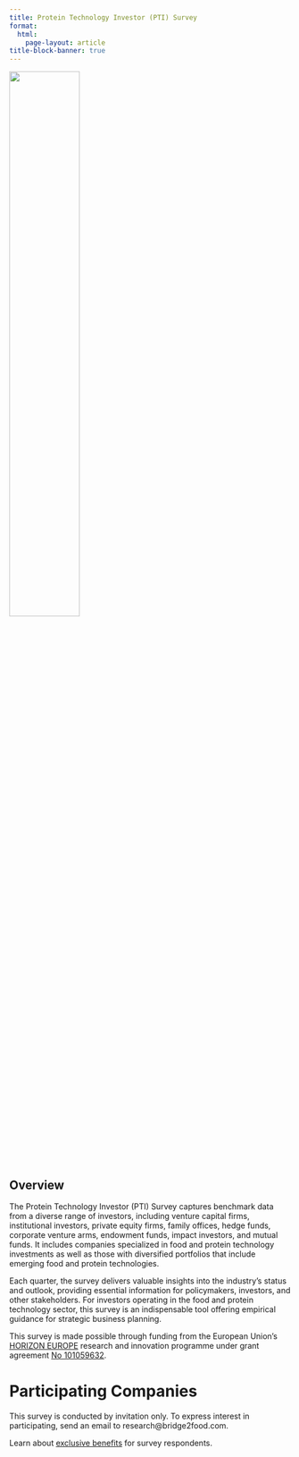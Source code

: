 ```yaml
---
title: Protein Technology Investor (PTI) Survey
format: 
  html:
    page-layout: article
title-block-banner: true
---
```


:::{.column-body}
![](/assets/images/logos/EN_Co-fundedbytheEU_RGB_POS.png){width=50% fig-align="center"}
:::

::: {.hidden}
# Overview 
:::

The Protein Technology Investor (PTI) Survey captures benchmark data from a diverse range of investors, including venture capital firms, institutional investors, private equity firms, family offices, hedge funds, corporate venture arms, endowment funds, impact investors, and mutual funds. It includes companies specialized in food and protein technology investments as well as those with diversified portfolios that include emerging food and protein technologies. 

Each quarter, the survey delivers valuable insights into the industry’s status and outlook, providing essential information for policymakers, investors, and other stakeholders. For investors operating in the food and protein technology sector, this survey is an indispensable tool offering empirical guidance for strategic business planning.

This survey is made possible through funding from the European Union's [HORIZON EUROPE](https://research-and-innovation.ec.europa.eu/funding/funding-opportunities/funding-programmes-and-open-calls/horizon-europe_en) research and innovation programme under grant agreement [No 101059632](https://ec.europa.eu/info/funding-tenders/opportunities/portal/screen/opportunities/projects-details/43108390/101059632/HORIZON).

# Participating Companies

This survey is conducted by invitation only. To express interest in participating, send an email to research@bridge2food.com.

Learn about [exclusive benefits](/surveys/#participating-companies) for survey respondents.

